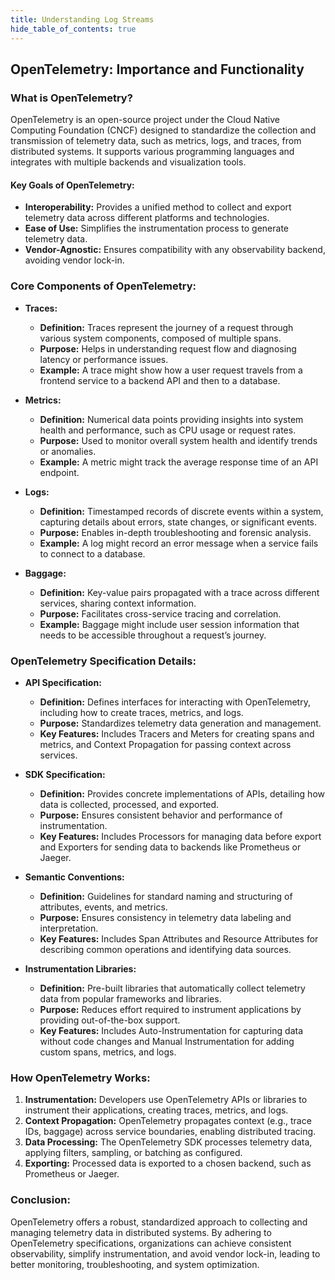```yaml
---
title: Understanding Log Streams
hide_table_of_contents: true
---
```

## OpenTelemetry: Importance and Functionality

### What is OpenTelemetry?
OpenTelemetry is an open-source project under the Cloud Native Computing Foundation (CNCF) designed to standardize the collection and transmission of telemetry data, such as metrics, logs, and traces, from distributed systems. It supports various programming languages and integrates with multiple backends and visualization tools.

#### Key Goals of OpenTelemetry:
- **Interoperability:** Provides a unified method to collect and export telemetry data across different platforms and technologies.
- **Ease of Use:** Simplifies the instrumentation process to generate telemetry data.
- **Vendor-Agnostic:** Ensures compatibility with any observability backend, avoiding vendor lock-in.

### Core Components of OpenTelemetry:

- **Traces:**
  - **Definition:** Traces represent the journey of a request through various system components, composed of multiple spans.
  - **Purpose:** Helps in understanding request flow and diagnosing latency or performance issues.
  - **Example:** A trace might show how a user request travels from a frontend service to a backend API and then to a database.

- **Metrics:**
  - **Definition:** Numerical data points providing insights into system health and performance, such as CPU usage or request rates.
  - **Purpose:** Used to monitor overall system health and identify trends or anomalies.
  - **Example:** A metric might track the average response time of an API endpoint.

- **Logs:**
  - **Definition:** Timestamped records of discrete events within a system, capturing details about errors, state changes, or significant events.
  - **Purpose:** Enables in-depth troubleshooting and forensic analysis.
  - **Example:** A log might record an error message when a service fails to connect to a database.

- **Baggage:**
  - **Definition:** Key-value pairs propagated with a trace across different services, sharing context information.
  - **Purpose:** Facilitates cross-service tracing and correlation.
  - **Example:** Baggage might include user session information that needs to be accessible throughout a request’s journey.

### OpenTelemetry Specification Details:

- **API Specification:**
  - **Definition:** Defines interfaces for interacting with OpenTelemetry, including how to create traces, metrics, and logs.
  - **Purpose:** Standardizes telemetry data generation and management.
  - **Key Features:** Includes Tracers and Meters for creating spans and metrics, and Context Propagation for passing context across services.

- **SDK Specification:**
  - **Definition:** Provides concrete implementations of APIs, detailing how data is collected, processed, and exported.
  - **Purpose:** Ensures consistent behavior and performance of instrumentation.
  - **Key Features:** Includes Processors for managing data before export and Exporters for sending data to backends like Prometheus or Jaeger.

- **Semantic Conventions:**
  - **Definition:** Guidelines for standard naming and structuring of attributes, events, and metrics.
  - **Purpose:** Ensures consistency in telemetry data labeling and interpretation.
  - **Key Features:** Includes Span Attributes and Resource Attributes for describing common operations and identifying data sources.

- **Instrumentation Libraries:**
  - **Definition:** Pre-built libraries that automatically collect telemetry data from popular frameworks and libraries.
  - **Purpose:** Reduces effort required to instrument applications by providing out-of-the-box support.
  - **Key Features:** Includes Auto-Instrumentation for capturing data without code changes and Manual Instrumentation for adding custom spans, metrics, and logs.

### How OpenTelemetry Works:
1. **Instrumentation:** Developers use OpenTelemetry APIs or libraries to instrument their applications, creating traces, metrics, and logs.
2. **Context Propagation:** OpenTelemetry propagates context (e.g., trace IDs, baggage) across service boundaries, enabling distributed tracing.
3. **Data Processing:** The OpenTelemetry SDK processes telemetry data, applying filters, sampling, or batching as configured.
4. **Exporting:** Processed data is exported to a chosen backend, such as Prometheus or Jaeger.

### Conclusion:
OpenTelemetry offers a robust, standardized approach to collecting and managing telemetry data in distributed systems. By adhering to OpenTelemetry specifications, organizations can achieve consistent observability, simplify instrumentation, and avoid vendor lock-in, leading to better monitoring, troubleshooting, and system optimization.
